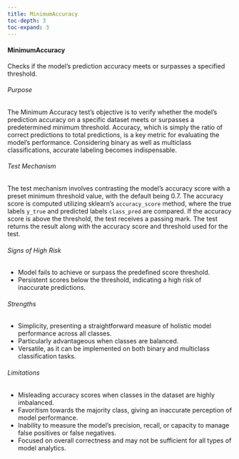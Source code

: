 ```yaml
---
title: MinimumAccuracy
toc-depth: 3
toc-expand: 3
---
```








#### MinimumAccuracy

Checks if the model's prediction accuracy meets or surpasses a specified threshold.

###### Purpose

The Minimum Accuracy test’s objective is to verify whether the model's prediction accuracy on a specific dataset
meets or surpasses a predetermined minimum threshold. Accuracy, which is simply the ratio of correct predictions to
total predictions, is a key metric for evaluating the model's performance. Considering binary as well as multiclass
classifications, accurate labeling becomes indispensable.

###### Test Mechanism

The test mechanism involves contrasting the model's accuracy score with a preset minimum threshold value, with the
default being 0.7. The accuracy score is computed utilizing sklearn’s `accuracy_score` method, where the true
labels `y_true` and predicted labels `class_pred` are compared. If the accuracy score is above the threshold, the
test receives a passing mark. The test returns the result along with the accuracy score and threshold used for the
test.

###### Signs of High Risk

- Model fails to achieve or surpass the predefined score threshold.
- Persistent scores below the threshold, indicating a high risk of inaccurate predictions.

###### Strengths

- Simplicity, presenting a straightforward measure of holistic model performance across all classes.
- Particularly advantageous when classes are balanced.
- Versatile, as it can be implemented on both binary and multiclass classification tasks.

###### Limitations

- Misleading accuracy scores when classes in the dataset are highly imbalanced.
- Favoritism towards the majority class, giving an inaccurate perception of model performance.
- Inability to measure the model's precision, recall, or capacity to manage false positives or false negatives.
- Focused on overall correctness and may not be sufficient for all types of model analytics.




 